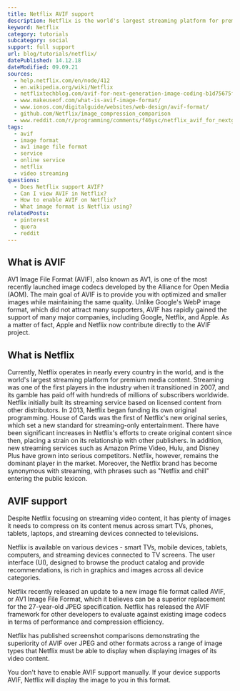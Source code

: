 ```yaml
---
title: Netflix AVIF support
description: Netflix is the world's largest streaming platform for premium media content and a huge supporter of AVIF.
keyword: Netflix
category: tutorials
subcategory: social
support: full support
url: blog/tutorials/netflix/
datePublished: 14.12.18
dateModified: 09.09.21
sources:
  - help.netflix.com/en/node/412
  - en.wikipedia.org/wiki/Netflix
  - netflixtechblog.com/avif-for-next-generation-image-coding-b1d75675fe4
  - www.makeuseof.com/what-is-avif-image-format/
  - www.ionos.com/digitalguide/websites/web-design/avif-format/
  - github.com/Netflix/image_compression_comparison
  - www.reddit.com/r/programming/comments/f46ysc/netflix_avif_for_nextgeneration_image_coding/
tags:
  - avif
  - image format
  - av1 image file format
  - service
  - online service
  - netflix
  - video streaming
questions:
  - Does Netflix support AVIF?
  - Can I view AVIF in Netflix?
  - How to enable AVIF on Netflix?
  - What image format is Netflix using?
relatedPosts:
  - pinterest
  - quora
  - reddit
---
```


## What is AVIF

AV1 Image File Format (AVIF), also known as AV1, is one of the most recently launched image codecs developed by the Alliance for Open Media (AOM). The main goal of AVIF is to provide you with optimized and smaller images while maintaining the same quality. Unlike Google's WebP image format, which did not attract many supporters, AVIF has rapidly gained the support of many major companies, including Google, Netflix, and Apple. As a matter of fact, Apple and Netflix now contribute directly to the AVIF project.

## What is Netflix

Currently, Netflix operates in nearly every country in the world, and is the world's largest streaming platform for premium media content. Streaming was one of the first players in the industry when it transitioned in 2007, and its gamble has paid off with hundreds of millions of subscribers worldwide. Netflix initially built its streaming service based on licensed content from other distributors. In 2013, Netflix began funding its own original programming. House of Cards was the first of Netflix's new original series, which set a new standard for streaming-only entertainment. There have been significant increases in Netflix's efforts to create original content since then, placing a strain on its relationship with other publishers. In addition, new streaming services such as Amazon Prime Video, Hulu, and Disney Plus have grown into serious competitors. Netflix, however, remains the dominant player in the market. Moreover, the Netflix brand has become synonymous with streaming, with phrases such as "Netflix and chill" entering the public lexicon.

## AVIF support

Despite Netflix focusing on streaming video content, it has plenty of images it needs to compress on its content menus across smart TVs, phones, tablets, laptops, and streaming devices connected to televisions.

Netflix is available on various devices - smart TVs, mobile devices, tablets, computers, and streaming devices connected to TV screens. The user interface (UI), designed to browse the product catalog and provide recommendations, is rich in graphics and images across all device categories.

Netflix recently released an update to a new image file format called AVIF, or AV1 Image File Format, which it believes can be a superior replacement for the 27-year-old JPEG specification. Netflix has released the AVIF framework for other developers to evaluate against existing image codecs in terms of performance and compression efficiency.

Netflix has published screenshot comparisons demonstrating the superiority of AVIF over JPEG and other formats across a range of image types that Netflix must be able to display when displaying images of its video content.

You don't have to enable AVIF support manually. If your device supports AVIF, Netflix will display the image to you in this format.
